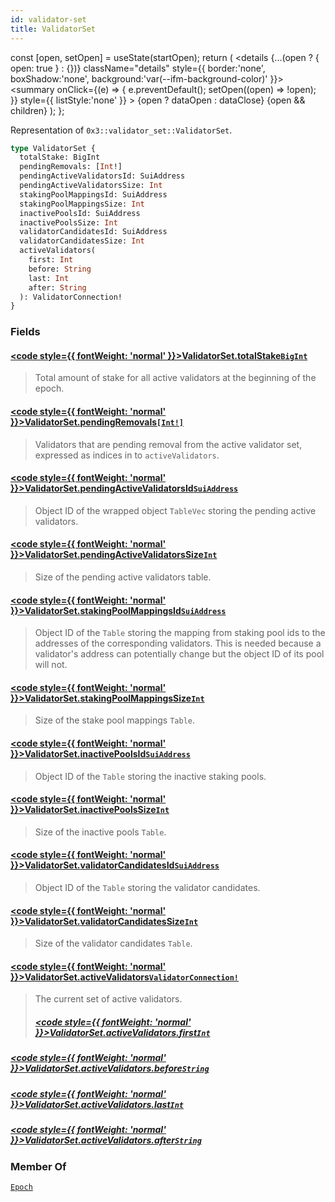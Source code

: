 ```yaml
---
id: validator-set
title: ValidatorSet
---
```









  const [open, setOpen] = useState(startOpen);
  return (
    <details {...(open ? { open: true } : {})} className="details" style={{ border:'none', boxShadow:'none', background:'var(--ifm-background-color)' }}>
      <summary
        onClick={(e) => {
          e.preventDefault();
          setOpen((open) => !open);
        }}
        style={{ listStyle:'none' }}
      >
      {open ? dataOpen : dataClose}
      </summary>
      {open && children}
    </details>
  );
};








Representation of `0x3::validator_set::ValidatorSet`.


```graphql
type ValidatorSet {
  totalStake: BigInt
  pendingRemovals: [Int!]
  pendingActiveValidatorsId: SuiAddress
  pendingActiveValidatorsSize: Int
  stakingPoolMappingsId: SuiAddress
  stakingPoolMappingsSize: Int
  inactivePoolsId: SuiAddress
  inactivePoolsSize: Int
  validatorCandidatesId: SuiAddress
  validatorCandidatesSize: Int
  activeValidators(
    first: Int
    before: String
    last: Int
    after: String
  ): ValidatorConnection!
}
```




### Fields

#### [<code style={{ fontWeight: 'normal' }}>ValidatorSet.<b>totalStake</b></code>](#)<Bullet />[`BigInt`](/references/sui-api/sui-graphql/reference/scalars/big-int) <Badge class="badge badge--secondary" text="scalar"/> 
> 
> 
> Total amount of stake for all active validators at the beginning of the epoch.
> 

#### [<code style={{ fontWeight: 'normal' }}>ValidatorSet.<b>pendingRemovals</b></code>](#)<Bullet />[`[Int!]`](/references/sui-api/sui-graphql/reference/scalars/int) <Badge class="badge badge--secondary" text="list"/> <Badge class="badge badge--secondary" text="scalar"/> 
> 
> 
> Validators that are pending removal from the active validator set, expressed as indices in
> to `activeValidators`.
> 

#### [<code style={{ fontWeight: 'normal' }}>ValidatorSet.<b>pendingActiveValidatorsId</b></code>](#)<Bullet />[`SuiAddress`](/references/sui-api/sui-graphql/reference/scalars/sui-address) <Badge class="badge badge--secondary" text="scalar"/> 
> 
> 
> Object ID of the wrapped object `TableVec` storing the pending active validators.
> 

#### [<code style={{ fontWeight: 'normal' }}>ValidatorSet.<b>pendingActiveValidatorsSize</b></code>](#)<Bullet />[`Int`](/references/sui-api/sui-graphql/reference/scalars/int) <Badge class="badge badge--secondary" text="scalar"/> 
> 
> 
> Size of the pending active validators table.
> 

#### [<code style={{ fontWeight: 'normal' }}>ValidatorSet.<b>stakingPoolMappingsId</b></code>](#)<Bullet />[`SuiAddress`](/references/sui-api/sui-graphql/reference/scalars/sui-address) <Badge class="badge badge--secondary" text="scalar"/> 
> 
> 
> Object ID of the `Table` storing the mapping from staking pool ids to the addresses
> of the corresponding validators. This is needed because a validator's address
> can potentially change but the object ID of its pool will not.
> 

#### [<code style={{ fontWeight: 'normal' }}>ValidatorSet.<b>stakingPoolMappingsSize</b></code>](#)<Bullet />[`Int`](/references/sui-api/sui-graphql/reference/scalars/int) <Badge class="badge badge--secondary" text="scalar"/> 
> 
> 
> Size of the stake pool mappings `Table`.
> 

#### [<code style={{ fontWeight: 'normal' }}>ValidatorSet.<b>inactivePoolsId</b></code>](#)<Bullet />[`SuiAddress`](/references/sui-api/sui-graphql/reference/scalars/sui-address) <Badge class="badge badge--secondary" text="scalar"/> 
> 
> 
> Object ID of the `Table` storing the inactive staking pools.
> 

#### [<code style={{ fontWeight: 'normal' }}>ValidatorSet.<b>inactivePoolsSize</b></code>](#)<Bullet />[`Int`](/references/sui-api/sui-graphql/reference/scalars/int) <Badge class="badge badge--secondary" text="scalar"/> 
> 
> 
> Size of the inactive pools `Table`.
> 

#### [<code style={{ fontWeight: 'normal' }}>ValidatorSet.<b>validatorCandidatesId</b></code>](#)<Bullet />[`SuiAddress`](/references/sui-api/sui-graphql/reference/scalars/sui-address) <Badge class="badge badge--secondary" text="scalar"/> 
> 
> 
> Object ID of the `Table` storing the validator candidates.
> 

#### [<code style={{ fontWeight: 'normal' }}>ValidatorSet.<b>validatorCandidatesSize</b></code>](#)<Bullet />[`Int`](/references/sui-api/sui-graphql/reference/scalars/int) <Badge class="badge badge--secondary" text="scalar"/> 
> 
> 
> Size of the validator candidates `Table`.
> 

#### [<code style={{ fontWeight: 'normal' }}>ValidatorSet.<b>activeValidators</b></code>](#)<Bullet />[`ValidatorConnection!`](/references/sui-api/sui-graphql/reference/objects/validator-connection) <Badge class="badge badge--secondary" text="non-null"/> <Badge class="badge badge--secondary" text="object"/> 
> 
> 
> The current set of active validators.
> ##### [<code style={{ fontWeight: 'normal' }}>ValidatorSet.activeValidators.<b>first</b></code>](#)<Bullet />[`Int`](/references/sui-api/sui-graphql/reference/scalars/int) <Badge class="badge badge--secondary" text="scalar"/> 
> 
> 
> 
> 

##### [<code style={{ fontWeight: 'normal' }}>ValidatorSet.activeValidators.<b>before</b></code>](#)<Bullet />[`String`](/references/sui-api/sui-graphql/reference/scalars/string) <Badge class="badge badge--secondary" text="scalar"/> 
> 
> 
> 
> 

##### [<code style={{ fontWeight: 'normal' }}>ValidatorSet.activeValidators.<b>last</b></code>](#)<Bullet />[`Int`](/references/sui-api/sui-graphql/reference/scalars/int) <Badge class="badge badge--secondary" text="scalar"/> 
> 
> 
> 
> 

##### [<code style={{ fontWeight: 'normal' }}>ValidatorSet.activeValidators.<b>after</b></code>](#)<Bullet />[`String`](/references/sui-api/sui-graphql/reference/scalars/string) <Badge class="badge badge--secondary" text="scalar"/> 
> 
> 
> 
> 



### Member Of

[`Epoch`](/references/sui-api/sui-graphql/reference/objects/epoch)  <Badge class="badge badge--secondary" text="object"/>


